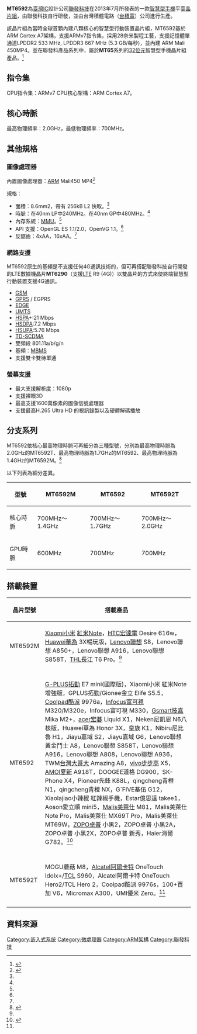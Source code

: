 {{Infobox Computer Hardware Cpu
| name = MT6592
| produced-start = 2013年 7月
| produced-end =
| slowest = 700 | slow-unit = MHz
| fastest = 1.7/2.0 | fast-unit = GHz
| numcores = 八核
| manuf1 = [[聯發科|聯發科]]|[[MTK|MTK]]
| size = 28nm
| arch = [[ARMv7|ARMv7]]
| microarch = [[ARM|ARM]] [[Cortex-A7|Cortex-A7]]
}}

'''MT6592'''為[[臺灣|臺灣]][[IC|IC]]設計公司[[聯發科技|聯發科技]]在2013年7月所發表的一款[[智慧型手機|智慧型手機]]平臺[[晶片組|晶片組]]，由聯發科技自行研發，並由台灣積體電路（[[台積電|台積電]]）公司進行生產。

該晶片組為當時全球首顆內建八顆核心的智慧型行動裝置晶片組，MT6592基於ARM Cortex A7架構，支援ARMv7指令集，採用28奈米製程工藝，支援記憶體單通道LPDDR2 533 MHz, LPDDR3 667 MHz (5.3 GB/每秒)，並內建 ARM Mali 450MP4。並在聯發科產品系列中，屬於'''MT65'''系列的[[32位元|32位元]]智慧型手機晶片組產品。<ref>{{cite web|url=http://www.mediatek.com/zh-TW/products/mobile-communications/smartphone1/mt6592/|title=聯發科技官網 MT6592 Octa-core HSPA+ platform|accessdate=2015-02-10|deadurl=yes|archiveurl=https://web.archive.org/web/20150210160632/http://www.mediatek.com/zh-TW/products/mobile-communications/smartphone1/mt6592/|archivedate=2015-02-10}}</ref>

== 指令集 ==

CPU指令集：ARMv7 CPU核心架構：ARM Cortex A7。

== 核心時脈 ==

最高物理頻率：2.0GHz，最低物理頻率：700MHz。

== 其他規格 ==
=== 圖像處理器 ===

內置圖像處理器：[[ARM|ARM]] Mali450 MP4<ref name=" ARM Mali450 MP">{{cite web|url=http://www.arm.com/zh/products/multimedia/mali-cost-efficient-graphics/mali-450-mp.php|title=ARM Mali450 MP|accessdate=2015-02-10|archive-date=2015-10-03|archive-url=https://web.archive.org/web/20151003103113/https://www.arm.com/zh/products/multimedia/mali-cost-efficient-graphics/mali-450-mp.php|dead-url=no}}</ref>

規格：

* 面積：8.6mm2，帶有 256kB L2 快取。<ref name=" ARM Mali450 MP" />
* 時脈：在40nm LP中240MHz。在40nm GP中480MHz。<ref name=" ARM Mali450 MP" />
* 內存系統：[[MMU|MMU]]。<ref name=" ARM Mali450 MP" />
* API 支援：OpenGL ES 1.1/2.0，OpenVG 1.1。<ref name=" ARM Mali450 MP" />
* 反鋸齒：4xAA，16xAA。<ref name=" ARM Mali450 MP" />

=== 網路支援 ===

MT6592原生的基頻是不支援任何4G通訊技術的，但可再搭配聯發科技自行開發的LTE數據機晶片'''MT6290'''（支援[[LTE|LTE]] R9 (4G)）以雙晶片的方式來使終端智慧型行動裝置支援4G通訊。

* [[GSM|GSM]]
* [[GPRS|GPRS]] / EGPRS
* [[EDGE|EDGE]]
* [[UMTS|UMTS]]
* [[HSPA|HSPA]]+:21 Mbps
* [[HSDPA|HSDPA]]:7.2 Mbps
* [[HSUPA|HSUPA]]:5.76 Mbps
* [[TD-SCDMA|TD-SCDMA]]
* 雙頻段 801.11a/b/g/n
* 基頻：[[MBMS|MBMS]]
* 支援雙卡雙待單通

=== 螢幕支援 ===

* 最大支援解析度：1080p
* 支援裸眼3D
* 最高支援1600萬像素的圖像信號處理器
* 支援最高H.265 Ultra HD 的視訊錄製以及硬體解碼播放

== 分支系列 ==

MT6592依核心最高物理時脈可再細分為三種型號，分別為最高物理時脈為2.0GHz的MT6592T、最高物理時脈為1.7GHz的MT6592、最高物理時脈為1.4GHz的MT6592M。<ref>{{cite web|url=http://www.mtksj.com/html/MTKshoujipingce/7697.html|title=MT6592/ MT6592M/ MT6592T三版本性能對比|accessdate=2014-05-12|archive-date=2014-07-01|archive-url=https://web.archive.org/web/20140701233928/http://mtksj.com/html/MTKshoujipingce/7697.html|dead-url=no}}</ref>

以下列表為細分差異。

{| class="wikitable"
|-
! 型號 !! MT6592M !! MT6592 !! MT6592T
|-
| 核心時脈 || 700MHz～1.4GHz || 700MHz～1.7GHz|| 700MHz～2.0GHz
|-
| GPU時脈 || 600MHz || 700MHz|| 700MHz
|}


== 搭載裝置 ==

{| class="wikitable"
|-
!晶片型號
!搭載產品
|-
|MT6592M
|[[Xiaomi|Xiaomi]][[小米集團|小米]] [[紅米Note|紅米Note]]，[[HTC|HTC]][[宏達電|宏達電]] Desire 616w，[[Huawei|Huawei]][[華為|華為]] 3X暢玩版，[[Lenovo|Lenovo]][[聯想|聯想]] S8，Lenovo聯想 A850+，Lenovo聯想 A916，Lenovo聯想 S858T，[[THL|THL]][[長江|長江]] T6 Pro。<ref name="MTK手機網" />
|-
|-
|MT6592
|[[G-PLUS|G-PLUS]][[拓勤|拓勤]] E7 mini(國際版)，Xiaomi小米 紅米Note 增強版，GPLUS拓勤/Gionee金立 Elife S5.5，[[Coolpad|Coolpad]][[酷派|酷派]] 9976a，[[Infocus|Infocus]][[富可視|富可視]] M320/M320e，Infocus富可視 M330，[[Gsmart|Gsmart]][[技嘉|技嘉]] Mika M2+，[[acer|acer]][[宏碁|宏碁]] Liquid X1，Neken尼凱恩 N6八核版，Huawei華為 Honor 3X，皇族 K1，Nibiru尼比魯 H1，Jiayu嘉域 S2，Jiayu嘉域 G6，Lenovo聯想 黃金鬥士 A8，Lenovo聯想 S858T，Lenovo聯想 A916，Lenovo聯想 A808，Lenovo聯想 A936，TWM[[台灣大哥大|台灣大哥大]] Amazing A8，[[vivo|vivo]][[步步高_(电子企业)|步步高]] X5，[[AMOI|AMOI]][[夏新|夏新]] A918T，DOOGEE道格 DG900，SK-Phone X4，Pioneer先鋒 K88L，qingcheng青橙 N1，qingcheng青橙 NX，G`FIVE基伍 G12，Xiaolajiao小辣椒 紅辣椒手機，Estar億思達 takee1，Aoson愛立順 mini5，[[Malis|Malis]][[美萊仕|美萊仕]] M81，Malis美萊仕 Note Pro，Malis美萊仕 MX69T Pro，Malis美萊仕 MT69W，[[ZOPO|ZOPO]][[卓普|卓普]] 小黑2，ZOPO卓普 小黑2A，ZOPO卓普 小黑2X，ZOPO卓普 新秀，Haier海爾 G782。<ref name="MTK手機網" >{{cite web|url=http://www.mtksj.com/|title=MTK手機網|accessdate=2015-02-10|archive-date=2020-12-02|archive-url=https://web.archive.org/web/20201202010225/http://mtksj.com/|dead-url=no}}</ref>
|-
|-
|MT6592T
|MOGU蘑菇 M8，[[Alcatel|Alcatel]][[阿爾卡特|阿爾卡特]] OneTouch Idolx+/[[TCL|TCL]] S960，Alcatel阿爾卡特 OneTouch Hero2/TCL Hero 2，Coolpad酷派 9976s，100+百加 V6，Micromax A300，UMI優米 Zero。<ref name="MTK手機網" />
|-
|}


== 資料來源 ==
{{reflist}}

[[Category:嵌入式系统|Category:嵌入式系统]]
[[Category:微處理器|Category:微處理器]]
[[Category:ARM架構|Category:ARM架構]]
[[Category:聯發科技|Category:聯發科技]]